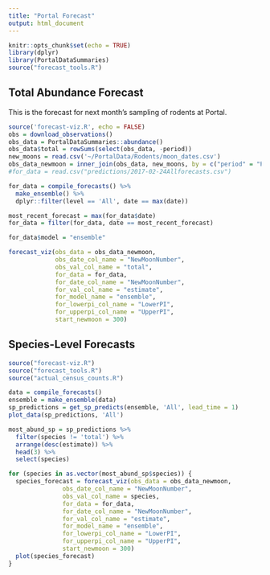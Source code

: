 ```yaml
---
title: "Portal Forecast"
output: html_document
---
```


```r
knitr::opts_chunk$set(echo = TRUE)
library(dplyr)
library(PortalDataSummaries)
source("forecast_tools.R")
```

## Total Abundance Forecast

This is the forecast for next month's sampling of rodents at Portal.

```r
source('forecast-viz.R', echo = FALSE)
obs = download_observations()
obs_data = PortalDataSummaries::abundance()
obs_data$total = rowSums(select(obs_data, -period))
new_moons = read.csv('~/PortalData/Rodents/moon_dates.csv')
obs_data_newmoon = inner_join(obs_data, new_moons, by = c("period" = "Period"))
#for_data = read.csv("predictions/2017-02-24Allforecasts.csv")

for_data = compile_forecasts() %>%
  make_ensemble() %>%
  dplyr::filter(level == 'All', date == max(date))

most_recent_forecast = max(for_data$date)
for_data = filter(for_data, date == most_recent_forecast)

for_data$model = "ensemble"

forecast_viz(obs_data = obs_data_newmoon,
             obs_date_col_name = "NewMoonNumber",
             obs_val_col_name = "total",
             for_data = for_data,
             for_date_col_name = "NewMoonNumber",
             for_val_col_name = "estimate",
             for_model_name = "ensemble",
             for_lowerpi_col_name = "LowerPI",
             for_upperpi_col_name = "UpperPI",
             start_newmoon = 300)
```

## Species-Level Forecasts

```r
source("forecast-viz.R")
source("forecast_tools.R")
source("actual_census_counts.R")

data = compile_forecasts()
ensemble = make_ensemble(data)
sp_predictions = get_sp_predicts(ensemble, 'All', lead_time = 1)
plot_data(sp_predictions, 'All')
```
```r
most_abund_sp = sp_predictions %>% 
  filter(species != 'total') %>% 
  arrange(desc(estimate)) %>% 
  head(3) %>% 
  select(species)

for (species in as.vector(most_abund_sp$species)) {
  species_forecast = forecast_viz(obs_data = obs_data_newmoon,
               obs_date_col_name = "NewMoonNumber",
               obs_val_col_name = species,
               for_data = for_data,
               for_date_col_name = "NewMoonNumber",
               for_val_col_name = "estimate",
               for_model_name = "ensemble",
               for_lowerpi_col_name = "LowerPI",
               for_upperpi_col_name = "UpperPI",
               start_newmoon = 300)
  plot(species_forecast)
}
```

